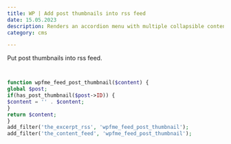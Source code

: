 ```yaml
---
title: WP | Add post thumbnails into rss feed
date: 15.05.2023
description: Renders an accordion menu with multiple collapsible content elements.
category: cms

---
```


Put post thumbnails into rss feed.

```php


function wpfme_feed_post_thumbnail($content) {
global $post;
if(has_post_thumbnail($post->ID)) {
$content = '' . $content;
}
return $content;
}
add_filter('the_excerpt_rss', 'wpfme_feed_post_thumbnail');
add_filter('the_content_feed', 'wpfme_feed_post_thumbnail');

```
